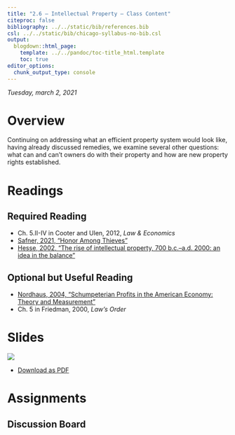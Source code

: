 ```yaml
---
title: "2.6 — Intellectual Property — Class Content"
citeproc: false
bibliography: ../../static/bib/references.bib
csl: ../../static/bib/chicago-syllabus-no-bib.csl
output:
  blogdown::html_page:
    template: ../../pandoc/toc-title_html.template
    toc: true
editor_options: 
  chunk_output_type: console
---
```


*Tuesday, march 2, 2021*

# <i class="fas fa-info-circle fa-lg"></i> Overview

Continuing on addressing what an efficient property system would look like, having already discussed remedies, we examine several other questions: what can and can't owners do with their property and how are new property rights established.

# <i class="fas fa-book-reader fa-lg"></i> Readings

## Required Reading
- <i class="fas fa-book"></i> Ch. 5.II-IV in Cooter and Ulen, 2012, *Law & Economics*
- [<i class="fas fa-file-pdf"></i> Safner, 2021, "Honor Among Thieves"](/readings/Safner-2021.pdf)
- [<i class="fas fa-file-pdf"></i> Hesse, 2002, "The rise of intellectual property, 700 b.c.–a.d. 2000: an idea in the balance"](/readings/Hesse-2002.pdf)

## Optional but Useful Reading
- [<i class="fas fa-file-pdf"></i> Nordhaus, 2004, "Schumpeterian Profits in the American Economy: Theory and Measurement"](/readings/Nordhaus-2004.pdf)
- <i class="fas fa-book"></i> Ch. 5 in Friedman, 2000, *Law's Order*

# <i class="fas fa-chalkboard-teacher"></i> Slides

[![](/slides/2.6-slides.png)](/slides/2.6-slides.html)

- [<i class="fas fa-file-pdf"></i> Download as PDF](/slides/2.6-slides.pdf)

# <i class="fas fa-laptop-code"></i> Assignments

## Discussion Board
